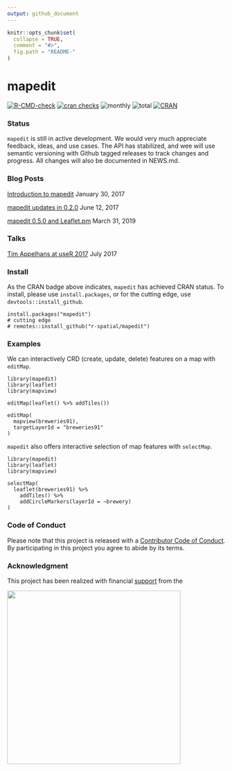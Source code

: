 ```yaml
---
output: github_document
---
```


<!-- README.md is generated from README.Rmd. Please edit that file -->

```r
knitr::opts_chunk$set(
  collapse = TRUE,
  comment = "#>",
  fig.path = "README-"
)
```

# mapedit

<!-- badges: start -->
[![R-CMD-check](https://github.com/r-spatial/mapedit/actions/workflows/R-CMD-check.yaml/badge.svg)](https://github.com/r-spatial/mapedit/actions/workflows/R-CMD-check.yaml)
[![cran checks](https://badges.cranchecks.info/worst/mapedit.svg)](https://cran.r-project.org/web/checks/check_results_mapedit.html)
![monthly](https://cranlogs.r-pkg.org/badges/mapedit)
![total](https://cranlogs.r-pkg.org/badges/grand-total/mapedit)
[![CRAN](https://www.r-pkg.org/badges/version/mapedit?color=009999)](https://cran.r-project.org/package=mapedit)
<!-- badges: end -->

### Status

`mapedit` is still in active development.  We would very much appreciate feedback, ideas, and use cases.  The API has stabilized, and wee will use semantic versioning with Github tagged releases to track changes and progress.  All changes will also be documented in NEWS.md.

### Blog Posts

[Introduction to mapedit](https://r-spatial.org/r/2017/01/30/mapedit_intro.html) January 30, 2017


[mapedit updates in 0.2.0](https://r-spatial.org/r/2017/06/09/mapedit_0-2-0.html) June 12, 2017


[mapedit 0.5.0 and Leaflet.pm](https://r-spatial.org/r/2019/03/31/mapedit_leafpm.html) March 31, 2019



### Talks

[Tim Appelhans at useR 2017](https://learn.microsoft.com/events/user-international-r-user-conferences/user-international-r-user-2017-conference/mapedit-interactive-manipulation-of-spatial-objects?term=tim%20appelhans) July 2017

### Install

As the CRAN badge above indicates, `mapedit` has achieved CRAN status.  To install, please use `install.packages`, or for the cutting edge, use `devtools::install_github`.

```
install.packages("mapedit")
# cutting edge
# remotes::install_github("r-spatial/mapedit")
```

### Examples

We can interactively CRD (create, update, delete) features on a map with `editMap`.

```
library(mapedit)
library(leaflet)
library(mapview)

editMap(leaflet() %>% addTiles())

editMap(
  mapview(breweries91),
  targetLayerId = "breweries91"
)
```

`mapedit` also offers interactive selection of map features with `selectMap`.

```
library(mapedit)
library(leaflet)
library(mapview)

selectMap(
  leaflet(breweries91) %>%
    addTiles() %>%
    addCircleMarkers(layerId = ~brewery)
)
```

### Code of Conduct

Please note that this project is released with a [Contributor Code of Conduct](https://github.com/r-spatial/mapedit/blob/master/CONDUCT.md). By participating in this project you agree to abide by its terms.


### Acknowledgment

This project has been realized with financial [support](https://r-consortium.org/all-projects/2016-group-2.html#interactive-data-manipulation-in-mapview) from the

<a href="https://r-consortium.org/all-projects/">
<img src="http://pebesma.staff.ifgi.de/RConsortium_Horizontal_Pantone.png" width="400">
</a>
